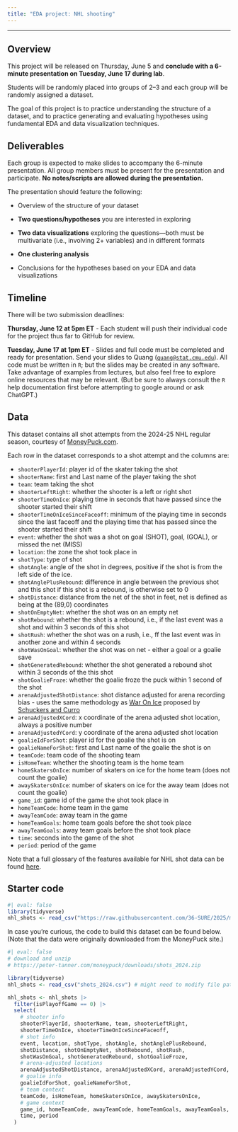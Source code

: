 ```yaml
---
title: "EDA project: NHL shooting"
---
```


---

## Overview

This project will be released on Thursday, June 5 and **conclude with a 6-minute presentation on Tuesday, June 17 during lab**.

Students will be randomly placed into groups of 2--3 and each group will be randomly assigned a dataset.

The goal of this project is to practice understanding the structure of a dataset, and to practice generating and evaluating hypotheses using fundamental EDA and data visualization techniques.

## Deliverables

Each group is expected to make slides to accompany the 6-minute presentation. All group members must be present for the presentation and participate. **No notes/scripts are allowed during the presentation.**

The presentation should feature the following:

* Overview of the structure of your dataset

* **Two questions/hypotheses** you are interested in exploring

* **Two data visualizations** exploring the questions---both must be multivariate (i.e., involving 2+ variables) and in different formats

* **One clustering analysis**

* Conclusions for the hypotheses based on your EDA and data visualizations

## Timeline

There will be two submission deadlines:

**Thursday, June 12 at 5pm ET** - Each student will push their individual code for the project thus far to GitHub for review.

**Tuesday, June 17 at 1pm ET** - Slides and full code must be completed and ready for presentation. Send your slides to Quang ([`quang@stat.cmu.edu`](mailto:quang@stat.cmu.edu)). All code must be written in `R`; but the slides may be created in any software. Take advantage of examples from lectures, but also feel free to explore online resources that may be relevant. (But be sure to always consult the `R` help documentation first before attempting to google around or ask ChatGPT.)

## Data

This dataset contains all shot attempts from the 2024-25 NHL regular season, courtesy of [MoneyPuck.com](http://moneypuck.com/data.htm).

Each row in the dataset corresponds to a shot attempt and the columns are:

* `shooterPlayerId`: player id of the skater taking the shot
* `shooterName`: first and Last name of the player taking the shot
* `team`: team taking the shot
* `shooterLeftRight`: whether the shooter is a left or right shot
* `shooterTimeOnIce`: playing time in seconds that have passed since the shooter started their shift
* `shooterTimeOnIceSinceFaceoff`: minimum of the playing time in seconds since the last faceoff and the playing time that has passed since the shooter started their shift
* `event`: whether the shot was a shot on goal (SHOT), goal, (GOAL), or missed the net (MISS)
* `location`: the zone the shot took place in
* `shotType`: type of shot
* `shotAngle`: angle of the shot in degrees, positive if the shot is from the left side of the ice.
* `shotAnglePlusRebound`: difference in angle between the previous shot and this shot if this shot is a rebound, is otherwise set to 0
* `shotDistance`: distance from the net of the shot in feet, net is defined as being at the (89,0) coordinates
* `shotOnEmptyNet`: whether the shot was on an empty net
* `shotRebound`: whether the shot is a rebound, i.e., if the last event was a shot and within 3 seconds of this shot
* `shotRush`: whether the shot was on a rush, i.e., ff the last event was in another zone and within 4 seconds
* `shotWasOnGoal`: whether the shot was on net - either a goal or a goalie save
* `shotGeneratedRebound`: whether the shot generated a rebound shot within 3 seconds of the this shot
* `shotGoalieFroze`: whether the goalie froze the puck within 1 second of the shot
* `arenaAdjustedShotDistance`: shot distance adjusted for arena recording bias - uses the same methodology as [War On Ice](http://blog.war-on-ice.com/index.html%3Fp=512.html) proposed by [Schuckers and Curro](https://www.statsportsconsulting.com/wp-content/uploads/Schuckers_Curro_MIT_Sloan_THoR.pdf)
* `arenaAdjustedXCord`: x coordinate of the arena adjusted shot location, always a positive number
* `arenaAdjustedYCord`: y coordinate of the arena adjusted shot location
* `goalieIdForShot`: player id for the goalie the shot is on
* `goalieNameForShot`: first and Last name of the goalie the shot is on
* `teamCode`: team code of the shooting team
* `isHomeTeam`: whether the shooting team is the home team
* `homeSkatersOnIce`: number of skaters on ice for the home team (does not count the goalie)
* `awaySkatersOnIce`: number of skaters on ice for the away team (does not count the goalie)
* `game_id`: game id of the game the shot took place in
* `homeTeamCode`: home team in the game
* `awayTeamCode`: away team in the game
* `homeTeamGoals`: home team goals before the shot took place
* `awayTeamGoals`: away team goals before the shot took place
* `time`: seconds into the game of the shot
* `period`: period of the game

Note that a full glossary of the features available for NHL shot data can be found [here](http://peter-tanner.com/moneypuck/downloads/MoneyPuck_Shot_Data_Dictionary.csv).

## Starter code

```r
#| eval: false
library(tidyverse)
nhl_shots <- read_csv("https://raw.githubusercontent.com/36-SURE/2025/main/data/nhl_shots.csv")
```

In case you're curious, the code to build this dataset can be found below. (Note that the data were originally downloaded from the MoneyPuck site.)

```r
#| eval: false
# download and unzip
# https://peter-tanner.com/moneypuck/downloads/shots_2024.zip

library(tidyverse)
nhl_shots <- read_csv("shots_2024.csv") # might need to modify file path

nhl_shots <- nhl_shots |> 
  filter(isPlayoffGame == 0) |> 
  select(
    # shooter info
    shooterPlayerId, shooterName, team, shooterLeftRight, 
    shooterTimeOnIce, shooterTimeOnIceSinceFaceoff,
    # shot info
    event, location, shotType, shotAngle, shotAnglePlusRebound, 
    shotDistance, shotOnEmptyNet, shotRebound, shotRush, 
    shotWasOnGoal, shotGeneratedRebound, shotGoalieFroze,
    # arena-adjusted locations
    arenaAdjustedShotDistance, arenaAdjustedXCord, arenaAdjustedYCord,
    # goalie info
    goalieIdForShot, goalieNameForShot,
    # team context
    teamCode, isHomeTeam, homeSkatersOnIce, awaySkatersOnIce,
    # game context
    game_id, homeTeamCode, awayTeamCode, homeTeamGoals, awayTeamGoals,
    time, period
  )
```